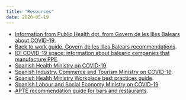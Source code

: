 ```yaml
---
title: "Resources"
date: 2020-05-19
---
```


 - [Information from Public Health dpt. from Govern de les Illes Balears about COVID-19](https://www.caib.es/sites/coronavirus/es/portada/).
 - [Back to work guide, Govern de les Illes Balears recommendations](https://www.caib.es/sites/coronavirus/es/reincorporacio_als_llocs_de_feina/).
 - [IDI COVID-19 space:  information about balearic companies that manufacture PPE](https://sites.google.com/view/espai-idi-covid19/inici/pagina-principal-castellano).
 - [Spanish Health Ministry on COVID-19](https://www.mscbs.gob.es/profesionales/saludPublica/ccayes/alertasActual/nCov-China/home.htm).
 - [Spanish Industry, Commerce and Tourism Ministry on COVID-19](https://www.mincotur.gob.es/es-es/COVID-19/Paginas/COVID-19.aspx).
 - [Spanish Health Ministry Workplace best practices guide](https://www.mscbs.gob.es/gabinetePrensa/notaPrensa/pdf/GUIA110420172227802.pdf).
 - [Spanish Labour and Social Economy Ministry on COVID-19](http://prensa.empleo.gob.es/WebPrensa/noticias/laboral/detalle/3770).
 - [APTE recommendation guide for bars and restaurants](https://www.apte.org/res/uploads/GUÍA_RECOMENDACIONES_PARA_REAPERTURA_DE_BARES_Y_RESTAURANTES.pdf).
